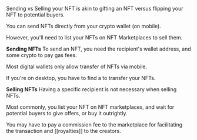 
Sending vs Selling your NFT is akin to gifting an NFT versus flipping your NFT to potential buyers.

You can send NFTs directly from your crypto wallet (on mobile).

However, you'll need to list your NFTs on NFT Marketplaces to sell them.

**Sending NFTs**
To send an NFT, you need the recipient's wallet address, and some crypto to pay gas fees.

Most digital wallets only allow transfer of NFTs via mobile.

If you're on desktop, you have to find a <Nutshell term="third-party platform"><ThirdParty/></Nutshell> to transfer your NFTs.

**Selling NFTs**
Having a specific recipient is not necessary when selling NFTs.

Most commonly, you list your NFT on NFT marketplaces, and wait for potential buyers to give offers, or buy it outrightly.

You may have to pay a commission fee to the marketplace for facilitating the transaction and [[royalties]] to the creators.
